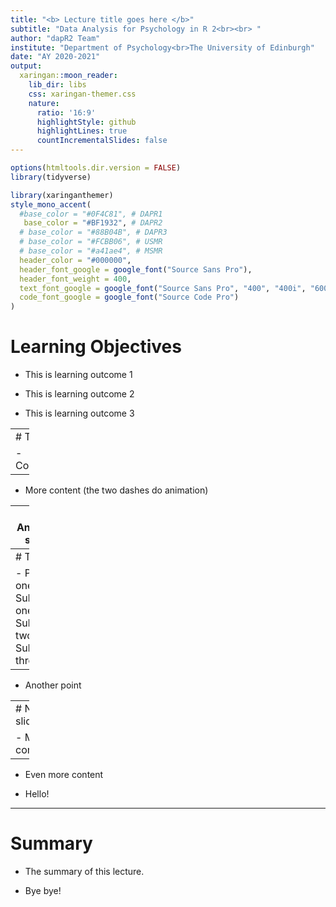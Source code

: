 ```yaml
---
title: "<b> Lecture title goes here </b>"
subtitle: "Data Analysis for Psychology in R 2<br><br> "
author: "dapR2 Team"
institute: "Department of Psychology<br>The University of Edinburgh"
date: "AY 2020-2021"
output:
  xaringan::moon_reader:
    lib_dir: libs
    css: xaringan-themer.css
    nature:
      ratio: '16:9'
      highlightStyle: github
      highlightLines: true
      countIncrementalSlides: false
---
```


```r
options(htmltools.dir.version = FALSE)
library(tidyverse)
```

```r
library(xaringanthemer)
style_mono_accent(
  #base_color = "#0F4C81", # DAPR1
   base_color = "#BF1932", # DAPR2
  # base_color = "#88B04B", # DAPR3 
  # base_color = "#FCBB06", # USMR
  # base_color = "#a41ae4", # MSMR
  header_color = "#000000",
  header_font_google = google_font("Source Sans Pro"),
  header_font_weight = 400,
  text_font_google = google_font("Source Sans Pro", "400", "400i", "600", "600i"),
  code_font_google = google_font("Source Code Pro")
)
```




# Learning Objectives

- This is learning outcome 1

- This is learning outcome 2

- This is learning outcome 3



---
# Title

- Content

--

- More content (the two dashes do animation)

---
# Another slide

- You can embed an image

```r
knitr::include_graphics('images/power-table.png')
```


---
# Title

- Point one
  - Subpoint one
  - Subpoint two
  - Subpoint three
  
--

- Another point


---
# New slide

- More content

--

- Even more content

- Hello!


---
# Summary

- The summary of this lecture.

- Bye bye!

